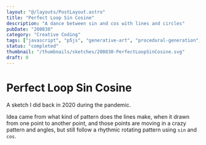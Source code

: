 ```yaml
---
layout: "@/layouts/PostLayout.astro"
title: "Perfect Loop Sin Cosine"
description: "A dance between sin and cos with lines and circles"
pubDate: "200830"
category: "Creative Coding"
tags: ["javascript", "p5js", "generative-art", "procedural-generation", "sin-cosine"]
status: "completed"
thumbnail: "/thumbnails/sketches/200830-PerfectLoopSinCosine.svg"
draft: 0
---
```



# Perfect Loop Sin Cosine

<PerfectLoopSinCosine />

A sketch I did back in 2020 during the pandemic.

Idea came from what kind of pattern does the lines make, when it drawn from one point to another point, and those points are moving in a crazy pattern and angles, but still follow a rhythmic rotating pattern using `sin` and `cos`.

